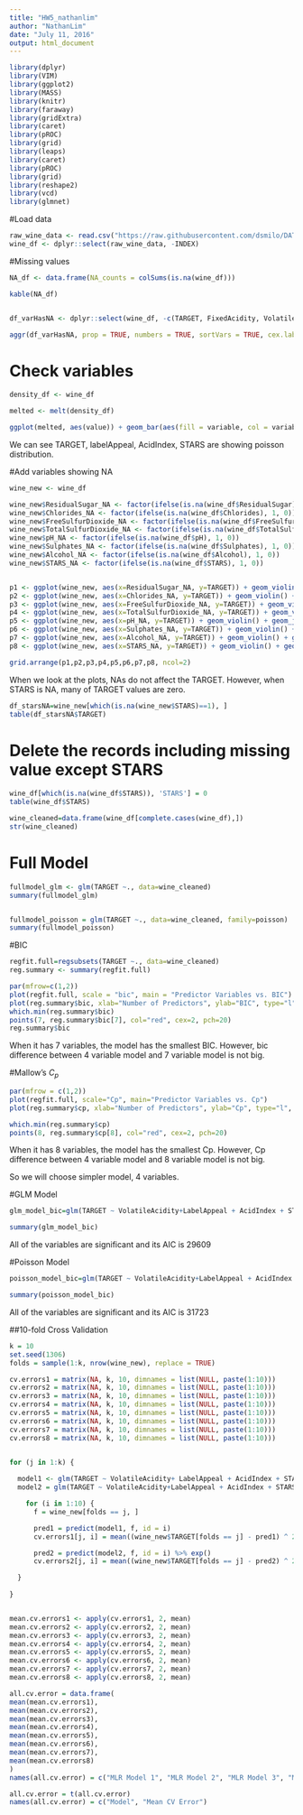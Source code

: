 ```yaml
---
title: "HW5_nathanlim"
author: "NathanLim"
date: "July 11, 2016"
output: html_document
---
```

```r
library(dplyr)
library(VIM)
library(ggplot2)
library(MASS)
library(knitr)
library(faraway)
library(gridExtra)
library(caret)
library(pROC)
library(grid)
library(leaps)
library(caret)
library(pROC)
library(grid)
library(reshape2)
library(vcd)
library(glmnet)
```


#Load data

```r
raw_wine_data <- read.csv("https://raw.githubusercontent.com/dsmilo/DATA621/master/HW5/Data/wine-training-data.csv")
wine_df <- dplyr::select(raw_wine_data, -INDEX)
```

#Missing values

```r
NA_df <- data.frame(NA_counts = colSums(is.na(wine_df)))

kable(NA_df)


df_varHasNA <- dplyr::select(wine_df, -c(TARGET, FixedAcidity, VolatileAcidity, CitricAcid,Density, LabelAppeal, AcidIndex))

aggr(df_varHasNA, prop = TRUE, numbers = TRUE, sortVars = TRUE, cex.lab = 0.4, cex.axis = par("cex"), cex.numbers = par("cex"))
```

# Check variables
```r
density_df <- wine_df 

melted <- melt(density_df)

ggplot(melted, aes(value)) + geom_bar(aes(fill = variable, col = variable), alpha = 0.5, show.legend = FALSE) + facet_wrap(~variable, scale="free")+ ggtitle("Density of Skewed Variables\n")
```

We can see TARGET, labelAppeal, AcidIndex, STARS are showing poisson distribution.



#Add variables showing NA 

```r
wine_new <- wine_df

wine_new$ResidualSugar_NA <- factor(ifelse(is.na(wine_df$ResidualSugar), 1, 0))
wine_new$Chlorides_NA <- factor(ifelse(is.na(wine_df$Chlorides), 1, 0))
wine_new$FreeSulfurDioxide_NA <- factor(ifelse(is.na(wine_df$FreeSulfurDioxide), 1, 0))
wine_new$TotalSulfurDioxide_NA <- factor(ifelse(is.na(wine_df$TotalSulfurDioxide), 1, 0))
wine_new$pH_NA <- factor(ifelse(is.na(wine_df$pH), 1, 0))
wine_new$Sulphates_NA <- factor(ifelse(is.na(wine_df$Sulphates), 1, 0))
wine_new$Alcohol_NA <- factor(ifelse(is.na(wine_df$Alcohol), 1, 0))
wine_new$STARS_NA <- factor(ifelse(is.na(wine_df$STARS), 1, 0))


p1 <- ggplot(wine_new, aes(x=ResidualSugar_NA, y=TARGET)) + geom_violin() + geom_jitter(alpha=0.4, size=0.2, col="skyblue") + xlab(colnames(wine_new)[16])
p2 <- ggplot(wine_new, aes(x=Chlorides_NA, y=TARGET)) + geom_violin() + geom_jitter(alpha=0.4, size=0.2, col="skyblue") + xlab(colnames(wine_new)[17])
p3 <- ggplot(wine_new, aes(x=FreeSulfurDioxide_NA, y=TARGET)) + geom_violin() + geom_jitter(alpha=0.4, size=0.2, col="skyblue") + xlab(colnames(wine_new)[18])
p4 <- ggplot(wine_new, aes(x=TotalSulfurDioxide_NA, y=TARGET)) + geom_violin() + geom_jitter(alpha=0.4, size=0.2, col="skyblue") + xlab(colnames(wine_new)[19])
p5 <- ggplot(wine_new, aes(x=pH_NA, y=TARGET)) + geom_violin() + geom_jitter(alpha=0.4, size=0.2, col="skyblue") + xlab(colnames(wine_new)[20])
p6 <- ggplot(wine_new, aes(x=Sulphates_NA, y=TARGET)) + geom_violin() + geom_jitter(alpha=0.4, size=0.2, col="skyblue") + xlab(colnames(wine_new)[21])
p7 <- ggplot(wine_new, aes(x=Alcohol_NA, y=TARGET)) + geom_violin() + geom_jitter(alpha=0.4, size=0.2, col="skyblue") + xlab(colnames(wine_new)[22])
p8 <- ggplot(wine_new, aes(x=STARS_NA, y=TARGET)) + geom_violin() + geom_jitter(alpha=0.4, size=0.2, col="skyblue") + xlab(colnames(wine_new)[23])

grid.arrange(p1,p2,p3,p4,p5,p6,p7,p8, ncol=2)

```
When we look at the plots, NAs do not affect the TARGET. However, when STARS is NA, many of TARGET values are zero.


```r
df_starsNA=wine_new[which(is.na(wine_new$STARS)==1), ]
table(df_starsNA$TARGET)
```


# Delete the records including missing value except STARS
```r
wine_df[which(is.na(wine_df$STARS)), 'STARS'] = 0
table(wine_df$STARS)

wine_cleaned=data.frame(wine_df[complete.cases(wine_df),])
str(wine_cleaned)
```




# Full Model

```r
fullmodel_glm <- glm(TARGET ~., data=wine_cleaned)
summary(fullmodel_glm)


fullmodel_poisson = glm(TARGET ~., data=wine_cleaned, family=poisson)
summary(fullmodel_poisson)
```



#BIC
```r
regfit.full=regsubsets(TARGET ~., data=wine_cleaned)
reg.summary <- summary(regfit.full)

par(mfrow=c(1,2))
plot(regfit.full, scale = "bic", main = "Predictor Variables vs. BIC")
plot(reg.summary$bic, xlab="Number of Predictors", ylab="BIC", type="l", main="Best subset Selection using BIC")
which.min(reg.summary$bic)
points(7, reg.summary$bic[7], col="red", cex=2, pch=20)
reg.summary$bic
```

When it has 7 variables, the model has the smallest BIC.
However, bic difference between 4 variable model and 7 variable model is not big. 


#Mallow's $C_p$ 

```r
par(mfrow = c(1,2))
plot(regfit.full, scale="Cp", main="Predictor Variables vs. Cp")
plot(reg.summary$cp, xlab="Number of Predictors", ylab="Cp", type="l", main="Best subset Selection using Cp" )

which.min(reg.summary$cp) 
points(8, reg.summary$cp[8], col="red", cex=2, pch=20)
```
When it has 8 variables, the model has the smallest Cp.
However, Cp difference between 4 variable model and 8 variable model is not big. 

So we will choose simpler model, 4 variables.


#GLM Model

```r
glm_model_bic=glm(TARGET ~ VolatileAcidity+LabelAppeal + AcidIndex + STARS, data=wine_cleaned)

summary(glm_model_bic)
```

All of the variables are significant and its AIC is 29609



#Poisson Model
```r
poisson_model_bic=glm(TARGET ~ VolatileAcidity+LabelAppeal + AcidIndex + STARS, data=wine_cleaned, family=poisson)

summary(poisson_model_bic)
```

All of the variables are significant and its AIC is 31723



##10-fold Cross Validation
```r
k = 10
set.seed(1306)
folds = sample(1:k, nrow(wine_new), replace = TRUE)

cv.errors1 = matrix(NA, k, 10, dimnames = list(NULL, paste(1:10)))
cv.errors2 = matrix(NA, k, 10, dimnames = list(NULL, paste(1:10)))
cv.errors3 = matrix(NA, k, 10, dimnames = list(NULL, paste(1:10)))
cv.errors4 = matrix(NA, k, 10, dimnames = list(NULL, paste(1:10)))
cv.errors5 = matrix(NA, k, 10, dimnames = list(NULL, paste(1:10)))
cv.errors6 = matrix(NA, k, 10, dimnames = list(NULL, paste(1:10)))
cv.errors7 = matrix(NA, k, 10, dimnames = list(NULL, paste(1:10)))
cv.errors8 = matrix(NA, k, 10, dimnames = list(NULL, paste(1:10)))


for (j in 1:k) {
  
  model1 <- glm(TARGET ~ VolatileAcidity+ LabelAppeal + AcidIndex + STARS, data = wine_new[folds != j, ], family =  poisson )
  model2 = glm(TARGET ~ VolatileAcidity+LabelAppeal + AcidIndex + STARS, data = wine_new[folds != j, ], family =  gaussian )

    for (i in 1:10) {
      f = wine_new[folds == j, ]

      pred1 = predict(model1, f, id = i)
      cv.errors1[j, i] = mean((wine_new$TARGET[folds == j] - pred1) ^ 2, na.rm = TRUE)

      pred2 = predict(model2, f, id = i) %>% exp()
      cv.errors2[j, i] = mean((wine_new$TARGET[folds == j] - pred2) ^ 2, na.rm = TRUE)

  }
  
}


mean.cv.errors1 <- apply(cv.errors1, 2, mean)
mean.cv.errors2 <- apply(cv.errors2, 2, mean)
mean.cv.errors3 <- apply(cv.errors3, 2, mean)
mean.cv.errors4 <- apply(cv.errors4, 2, mean)
mean.cv.errors5 <- apply(cv.errors5, 2, mean)
mean.cv.errors6 <- apply(cv.errors6, 2, mean)
mean.cv.errors7 <- apply(cv.errors7, 2, mean)
mean.cv.errors8 <- apply(cv.errors8, 2, mean)

all.cv.error = data.frame(
mean(mean.cv.errors1),
mean(mean.cv.errors2),
mean(mean.cv.errors3),
mean(mean.cv.errors4), 
mean(mean.cv.errors5),
mean(mean.cv.errors6),
mean(mean.cv.errors7),
mean(mean.cv.errors8)
)
names(all.cv.error) = c("MLR Model 1", "MLR Model 2", "MLR Model 3", "MLR Model 4", "MLR Model 5", "Logistic Model 1", "Logistic Model 2", "Logistic Model 3")

all.cv.error = t(all.cv.error)
names(all.cv.error) = c("Model", "Mean CV Error")


```